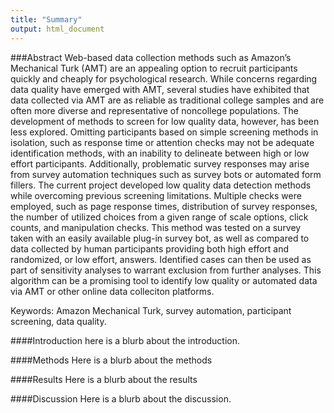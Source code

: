 ```yaml
---
title: "Summary"
output: html_document
---
```


###Abstract
Web-based data collection methods such as Amazon's Mechanical Turk (AMT) are an appealing option to recruit participants quickly and cheaply for psychological research. While concerns regarding data quality have emerged with AMT, several studies have exhibited that data collected via AMT are as reliable as traditional college samples and are often more diverse and representative of noncollege populations. The development of methods to screen for low quality data, however, has been less explored. Omitting participants based on simple screening methods in isolation, such as response time or attention checks may not be adequate identification methods, with an inability to delineate between high or low effort participants. Additionally, problematic survey responses may arise from survey automation techniques such as survey bots or automated form fillers. The current project developed low quality data detection methods while overcoming previous screening limitations. Multiple checks were employed, such as page response times, distribution of survey responses, the number of utilized choices from a given range of scale options, click counts, and manipulation checks. This method was tested on a survey taken with an easily available plug-in survey bot, as well as compared to data collected by human participants providing both high effort and randomized, or low effort, answers. Identified cases can then be used as part of sensitivity analyses to warrant exclusion from further analyses. This algorithm can be a promising tool to identify low quality or automated data via AMT or other online data colleciton platforms.

Keywords: Amazon Mechanical Turk, survey automation, participant screening, data quality.


####Introduction
here is a blurb about the introduction.

####Methods
Here is a blurb about the methods

####Results
Here is a blurb about the results

####Discussion
Here is a blurb about the discussion.

